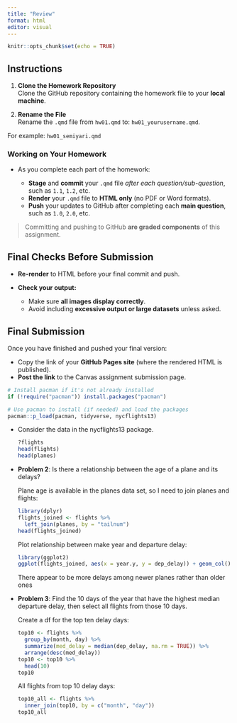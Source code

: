 ```yaml
---
title: "Review"
format: html
editor: visual
---
```


```r
knitr::opts_chunk$set(echo = TRUE)
```

## Instructions

1.  **Clone the Homework Repository**\
    Clone the GitHub repository containing the homework file to your **local machine**.

2.  **Rename the File**\
    Rename the `.qmd` file from `hw01.qmd` to: `hw01_yourusername.qmd`.\

For example: `hw01_semiyari.qmd`

### Working on Your Homework

-   As you complete each part of the homework:

    -   **Stage** and **commit** your `.qmd` file *after each question/sub-question*, such as `1.1`, `1.2`, etc.\
    -   **Render** your `.qmd` file to **HTML only** (no PDF or Word formats).\
    -   **Push** your updates to GitHub after completing each **main question**, such as `1.0`, `2.0`, etc.

> Committing and pushing to GitHub **are graded components** of this assignment.

## Final Checks Before Submission

-   **Re-render** to HTML before your final commit and push.\

-   **Check your output:**\

    -   Make sure **all images display correctly**.\
    -   Avoid including **excessive output or large datasets** unless asked.

## Final Submission

Once you have finished and pushed your final version:

-   Copy the link of your **GitHub Pages site** (where the rendered HTML is published).
-   **Post the link** to the Canvas assignment submission page.

```r
# Install pacman if it's not already installed
if (!require("pacman")) install.packages("pacman")

# Use pacman to install (if needed) and load the packages
pacman::p_load(pacman, tidyverse, nycflights13)
```

-   Consider the data in the nycflights13 package.

    ```r
    ?flights
    head(flights)
    head(planes)
    ```

-   **Problem 2**: Is there a relationship between the age of a plane and its delays?

    Plane age is available in the planes data set, so I need to join planes and flights:

    ```r
    library(dplyr)
    flights_joined <- flights %>% 
      left_join(planes, by = "tailnum")
    head(flights_joined)
    ```

    Plot relationship between make year and departure delay:

    ```r
    library(ggplot2)
    ggplot(flights_joined, aes(x = year.y, y = dep_delay)) + geom_col() #+ scale_y_discrete(breaks = (0:100))
    ```

    There appear to be more delays among newer planes rather than older ones

-   **Problem 3**: Find the 10 days of the year that have the highest median departure delay, then select all flights from those 10 days.

    Create a df for the top ten delay days:

    ```r
    top10 <- flights %>%
      group_by(month, day) %>%
      summarize(med_delay = median(dep_delay, na.rm = TRUE)) %>%
      arrange(desc(med_delay))
    top10 <- top10 %>% 
      head(10)
    top10
    ```

    All flights from top 10 delay days:

    ```r
    top10_all <- flights %>% 
      inner_join(top10, by = c("month", "day"))
    top10_all
    ```
